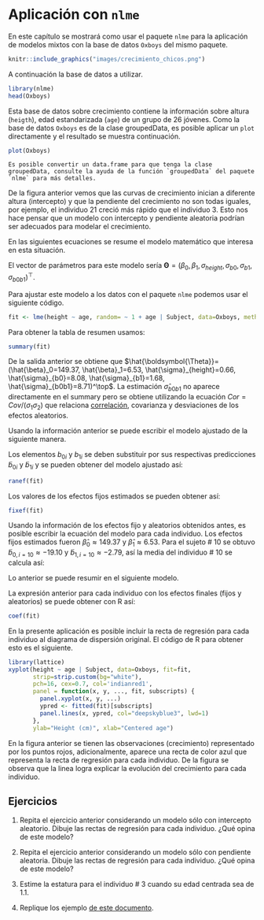 # Aplicación con `nlme` {#apli-nlme}

En este capítulo se mostrará como usar el paquete `nlme` para la aplicación de modelos mixtos con la base de datos `Oxboys` del mismo paquete.

```r
knitr::include_graphics("images/crecimiento_chicos.png")
```

A continuación la base de datos a utilizar.

```r
library(nlme)
head(Oxboys)
```

Esta base de datos sobre crecimiento contiene la información sobre altura (`heigth`), edad estandarizada (`age`) de un grupo de 26 jóvenes. Como la base de datos `Oxboys` es de la clase groupedData, es posible aplicar un `plot` directamente y el resultado se muestra continuación.

```r
plot(Oxboys)
```

```block2
Es posible convertir un data.frame para que tenga la clase groupedData, consulte la ayuda de la función `groupedData` del paquete `nlme` para más detalles.
```

De la figura anterior vemos que las curvas de crecimiento inician a diferente altura (intercepto) y que la pendiente del crecimiento no son todas iguales, por ejemplo, el individuo 21 creció más rápido que el individuo 3. Esto nos hace pensar que un modelo con intercepto y pendiente aleatoria podrían ser adecuados para modelar el crecimiento.

En las siguientes ecuaciones se resume el modelo matemático que interesa en esta situación.

\begin{align*} 
Height_{ij} &\sim  N(\mu_{ij}, \sigma^2_{Heigth}) \\ 
\mu_{ij} &= \beta_0 + \beta_1 Age_{ij} + b_{0i} + b_{1i} Age_{ij} \\
\left (
\begin{matrix}
b_{0} \\ b_{1}
\end{matrix} 
\right ) &\sim 
N\left ( \left ( \begin{matrix}
0 \\ 0
\end{matrix} \right ),
\left ( \begin{matrix}
\sigma^2_{b0} & \sigma_{b01} \\ 
\sigma_{b01} & \sigma^2_{b1}
\end{matrix} \right )
\right )
\end{align*}

El vector de parámetros para este modelo sería $\boldsymbol{\Theta}=(\beta_0, \beta_1, \sigma_{height}, \sigma_{b0}, \sigma_{b1}, \sigma_{b0b1})^\top$.

Para ajustar este modelo a los datos con el paquete `nlme` podemos usar el siguiente código.

```r
fit <- lme(height ~ age, random= ~ 1 + age | Subject, data=Oxboys, method="REML")
```

Para obtener la tabla de resumen usamos:

```r
summary(fit)
```

De la salida anterior se obtiene que $\hat{\boldsymbol{\Theta}}=(\hat{\beta}_0=149.37, \hat{\beta}_1=6.53, \hat{\sigma}_{height}=0.66, \hat{\sigma}_{b0}=8.08, \hat{\sigma}_{b1}=1.68, \hat{\sigma}_{b0b1}=8.71)^\top$. La estimación $\hat{\sigma}_{b0b1}$ no aparece directamente en el summary pero se obtiene utilizando la ecuación $Cor=Cov/(\sigma_1 \sigma_2)$ que relaciona [correlación](https://en.wikipedia.org/wiki/Correlation_and_dependence), covarianza y desviaciones de los efectos aleatorios.

Usando la información anterior se puede escribir el modelo ajustado de la siguiente manera.

\begin{align*} 
Height_{ij} &\sim  N(\hat{\mu}_{ij}, 0.66^2) \\ 
\hat{\mu}_{ij} &= 149.37 + 6.53 Age_{ij} + b_{0i} + b_{1i} Age_{ij} \\
\left (
\begin{matrix}
b_{0} \\ b_{1}
\end{matrix} 
\right ) &\sim 
N\left ( \left ( \begin{matrix}
0 \\ 0
\end{matrix} \right ),
\left ( \begin{matrix}
8.08^2 & 8.71 \\ 
8.71 & 1.68^2
\end{matrix} \right )
\right ).
\end{align*}

Los elementos $b_{0i}$ y $b_{1i}$ se deben substituir por sus respectivas predicciones $\tilde{b}_{0i}$ y $\tilde{b}_{1i}$ y se pueden obtener del modelo ajustado así:

```r
ranef(fit)
```

Los valores de los efectos fijos estimados se pueden obtener así:

```r
fixef(fit)
```

Usando la información de los efectos fijo y aleatorios obtenidos antes, es posible escribir la ecuación del modelo para cada individuo. Los efectos fijos estimados fueron $\hat{\beta}_0 \approx 149.37$ y  $\hat{\beta}_1\approx  6.53$. Para el sujeto # 10 se obtuvo $\tilde{b}_{0, i=10} \approx -19.10$ y $\tilde{b}_{1, i=10} \approx -2.79$, así la media del individuo  # 10 se calcula así:

\begin{align*} 
\hat{\mu}_{i=10, j} &= \hat{\beta}_0 + \hat{\beta}_0 \, Age_{i=10, j} + \tilde{b}_{0, i=10} + \tilde{b}_{1, i=10} \, Age_{i=10, j} \\
\hat{\mu}_{i=10, j} &= 149.37 + 6.53 \, Age_{i=10, j} - 19.10 - 2.79 \, Age_{i=10, j} \\
\hat{\mu}_{i=10, j} &= 130.27 + 3.74 \, Age_{i=10, j}
\end{align*}

Lo anterior se puede resumir en el siguiente modelo.

\begin{align*} 
Height_{i=10, j} &\sim  N(\hat{\mu}_{i=10, j}, \hat{\sigma}^2_{Height}) \\ 
\hat{\mu}_{i=10, j} &= 130.27 + 3.74 \, Age_{i=10, j} \\
\hat{\sigma}_{Height} &= 0.66
\end{align*}

La expresión anterior para cada individuo con los efectos finales (fijos y aleatorios) se puede obtener con R así:

```r
coef(fit)
```

En la presente aplicación es posible incluir la recta de regresión para cada individuo al diagrama de dispersión original. El código de R para obtener esto es el siguiente.

```r
library(lattice)
xyplot(height ~ age | Subject, data=Oxboys, fit=fit,
       strip=strip.custom(bg="white"), 
       pch=16, cex=0.7, col='indianred1',
       panel = function(x, y, ..., fit, subscripts) {
         panel.xyplot(x, y, ...)
         ypred <- fitted(fit)[subscripts]
         panel.lines(x, ypred, col="deepskyblue3", lwd=1)
       },
       ylab="Height (cm)", xlab="Centered age")
```

En la figura anterior se tienen las observaciones (crecimiento) representado por los puntos rojos, adicionalmente, aparece una recta de color azul que representa la recta de regresión para cada individuo. De la figura se observa que la linea logra explicar la evolución del crecimiento para cada individuo.

## Ejercicios {-}
1. Repita el ejercicio anterior considerando un modelo sólo con intercepto aleatorio. Dibuje las rectas de regresión para cada individuo. ¿Qué opina de este modelo?

2. Repita el ejercicio anterior considerando un modelo sólo con pendiente aleatoria. Dibuje las rectas de regresión para cada individuo. ¿Qué opina de este modelo?

3. Estime la estatura para el individuo # 3 cuando su edad centrada sea de 1.1.

4. Replique los ejemplo [de este documento](https://socialsciences.mcmaster.ca/jfox/Books/Companion-1E/appendix-mixed-models.pdf).

